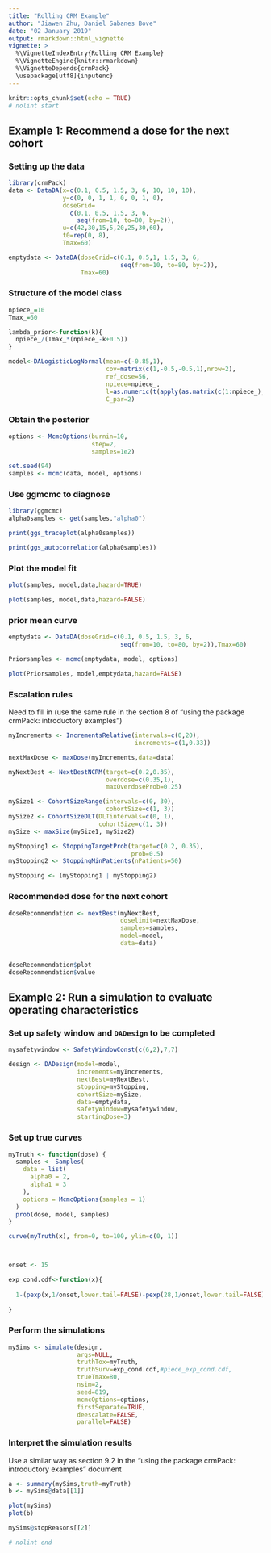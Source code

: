 ```yaml
---
title: "Rolling CRM Example"
author: "Jiawen Zhu, Daniel Sabanes Bove"
date: "02 January 2019"
output: rmarkdown::html_vignette
vignette: >
  %\VignetteIndexEntry{Rolling CRM Example}
  %\VignetteEngine{knitr::rmarkdown}
  %\VignetteDepends{crmPack}
  \usepackage[utf8]{inputenc}
---
```


```r
knitr::opts_chunk$set(echo = TRUE)
# nolint start
```

## Example 1: Recommend a dose for the next cohort

### Setting up the data

```r
library(crmPack)
data <- DataDA(x=c(0.1, 0.5, 1.5, 3, 6, 10, 10, 10), 
               y=c(0, 0, 1, 1, 0, 0, 1, 0),
               doseGrid=
                 c(0.1, 0.5, 1.5, 3, 6,
                   seq(from=10, to=80, by=2)),
               u=c(42,30,15,5,20,25,30,60),
               t0=rep(0, 8),
               Tmax=60)

emptydata <- DataDA(doseGrid=c(0.1, 0.5,1, 1.5, 3, 6,
                               seq(from=10, to=80, by=2)),
                    Tmax=60)
```

### Structure of the model class

```r
npiece_=10
Tmax_=60

lambda_prior<-function(k){
  npiece_/(Tmax_*(npiece_-k+0.5))
}

model<-DALogisticLogNormal(mean=c(-0.85,1),
                           cov=matrix(c(1,-0.5,-0.5,1),nrow=2),
                           ref_dose=56,
                           npiece=npiece_,
                           l=as.numeric(t(apply(as.matrix(c(1:npiece_),1,npiece_),2,lambda_prior))),
                           C_par=2)

```

### Obtain the posterior

```r
options <- McmcOptions(burnin=10,
                       step=2,
                       samples=1e2)

set.seed(94)
samples <- mcmc(data, model, options)
```


### Use ggmcmc to diagnose

```r
library(ggmcmc)
alpha0samples <- get(samples,"alpha0")

print(ggs_traceplot(alpha0samples))

print(ggs_autocorrelation(alpha0samples))
```

### Plot the model fit

```r
plot(samples, model,data,hazard=TRUE)

plot(samples, model,data,hazard=FALSE)
```


### prior mean curve

```r
emptydata <- DataDA(doseGrid=c(0.1, 0.5, 1.5, 3, 6,
                               seq(from=10, to=80, by=2)),Tmax=60)

Priorsamples <- mcmc(emptydata, model, options)

plot(Priorsamples, model,emptydata,hazard=FALSE)
```


### Escalation rules

Need to fill in (use the same rule in the section 8 of "using the package crmPack: introductory examples")

```r
myIncrements <- IncrementsRelative(intervals=c(0,20),
                                   increments=c(1,0.33))

nextMaxDose <- maxDose(myIncrements,data=data)

myNextBest <- NextBestNCRM(target=c(0.2,0.35),
                           overdose=c(0.35,1),
                           maxOverdoseProb=0.25)

mySize1 <- CohortSizeRange(intervals=c(0, 30),
                           cohortSize=c(1, 3))
mySize2 <- CohortSizeDLT(DLTintervals=c(0, 1),
                         cohortSize=c(1, 3))
mySize <- maxSize(mySize1, mySize2)

myStopping1 <- StoppingTargetProb(target=c(0.2, 0.35),
                                  prob=0.5)
myStopping2 <- StoppingMinPatients(nPatients=50)

myStopping <- (myStopping1 | myStopping2)
```

### Recommended dose for the next cohort

```r
doseRecommendation <- nextBest(myNextBest,
                               doselimit=nextMaxDose,
                               samples=samples,
                               model=model,
                               data=data)


doseRecommendation$plot
doseRecommendation$value
```

## Example 2: Run a simulation to evaluate operating characteristics

### Set up safety window and `DADesign` to be completed

```r
mysafetywindow <- SafetyWindowConst(c(6,2),7,7)

design <- DADesign(model=model,
                   increments=myIncrements,
                   nextBest=myNextBest,
                   stopping=myStopping,
                   cohortSize=mySize,
                   data=emptydata,
                   safetyWindow=mysafetywindow,
                   startingDose=3)

```


### Set up true curves

```r
myTruth <- function(dose) {
  samples <- Samples(
    data = list(
      alpha0 = 2,
      alpha1 = 3
    ),
    options = McmcOptions(samples = 1)
  )
  prob(dose, model, samples)
}

curve(myTruth(x), from=0, to=100, ylim=c(0, 1))



onset <- 15

exp_cond.cdf<-function(x){
  
  1-(pexp(x,1/onset,lower.tail=FALSE)-pexp(28,1/onset,lower.tail=FALSE))/pexp(28,1/onset)
  
}
```


### Perform the simulations

```r
mySims <- simulate(design,
                   args=NULL,
                   truthTox=myTruth,
                   truthSurv=exp_cond.cdf,#piece_exp_cond.cdf,
                   trueTmax=80,
                   nsim=2,
                   seed=819,
                   mcmcOptions=options,
                   firstSeparate=TRUE,
                   deescalate=FALSE,
                   parallel=FALSE)
```


### Interpret the simulation results

Use a similar way as section 9.2 in the "using the package crmPack: introductory examples" document 

```r
a <- summary(mySims,truth=myTruth)
b <- mySims@data[[1]]

plot(mySims)
plot(b)

mySims@stopReasons[[2]]

# nolint end
```
